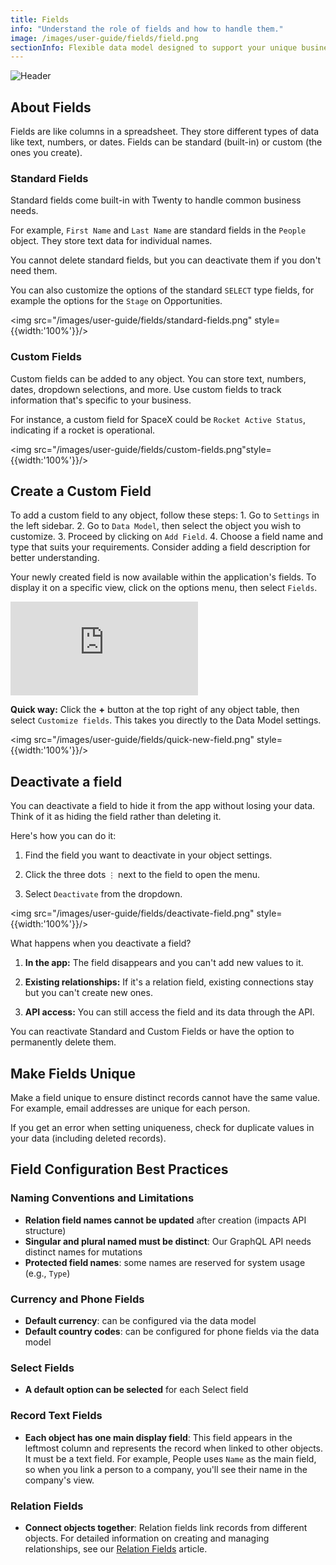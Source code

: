 ```yaml
---
title: Fields
info: "Understand the role of fields and how to handle them."
image: /images/user-guide/fields/field.png
sectionInfo: Flexible data model designed to support your unique business processes
---
```

<Frame>
  <img src="/images/user-guide/fields/field.png" alt="Header" />
</Frame>

## About Fields

Fields are like columns in a spreadsheet. They store different types of data like text, numbers, or dates. Fields can be standard (built-in) or custom (the ones you create).

### Standard Fields

Standard fields come built-in with Twenty to handle common business needs.

For example, `First Name` and `Last Name` are standard fields in the `People` object. They store text data for individual names.

You cannot delete standard fields, but you can deactivate them if you don't need them.

You can also customize the options of the standard ```SELECT``` type fields, for example the options for the ```Stage``` on Opportunities.

<img src="/images/user-guide/fields/standard-fields.png" style={{width:'100%'}}/>

### Custom Fields

Custom fields can be added to any object. You can store text, numbers, dates, dropdown selections, and more. Use custom fields to track information that's specific to your business.

For instance, a custom field for SpaceX could be `Rocket Active Status`, indicating if a rocket is operational.

<img src="/images/user-guide/fields/custom-fields.png"style={{width:'100%'}}/>

## Create a Custom Field

To add a custom field to any object, follow these steps:
	1.	Go to `Settings` in the left sidebar.
	2.	Go to `Data Model`, then select the object you wish to customize.
	3.	Proceed by clicking on `Add Field`.
	4.	Choose a field name and type that suits your requirements. Consider adding a field description for better understanding.

Your newly created field is now available within the application's fields. To display it on a specific view, click on the options menu, then select `Fields`.

<div style={{padding:'71.15% 0 0 0', position:'relative', margin: '32px 0px 0px'}}>
  <iframe
    src="https://player.vimeo.com/video/927628219?autoplay=1&loop=1&autopause=0&background=1&amp;app_id=58479"
    frameBorder="0"
    allow="autoplay; fullscreen; picture-in-picture; clipboard-write"
    style={{
      position:'absolute',
      top:0,
      left:0,
      width:'100%',
      height:'100%',
      borderRadius: '16px',
      border:'2px solid black'
    }}
    title="Export data"
  ></iframe>
</div>
<script src="https://player.vimeo.com/api/player.js"></script>

**Quick way:** Click the **+** button at the top right of any object table, then select `Customize fields`. This takes you directly to the Data Model settings.

<img src="/images/user-guide/fields/quick-new-field.png" style={{width:'100%'}}/>

## Deactivate a field

You can deactivate a field to hide it from the app without losing your data. Think of it as hiding the field rather than deleting it.

Here's how you can do it:

1. Find the field you want to deactivate in your object settings.

2. Click the three dots `⋮` next to the field to open the menu.

3. Select `Deactivate` from the dropdown.

<img src="/images/user-guide/fields/deactivate-field.png" style={{width:'100%'}}/>

What happens when you deactivate a field?

1. **In the app:** The field disappears and you can't add new values to it.

2. **Existing relationships:** If it's a relation field, existing connections stay but you can't create new ones.

3. **API access:** You can still access the field and its data through the API.

You can reactivate Standard and Custom Fields or have the option to permanently delete them.

## Make Fields Unique

Make a field unique to ensure distinct records cannot have the same value. For example, email addresses are unique for each person.

If you get an error when setting uniqueness, check for duplicate values in your data (including deleted records).

## Field Configuration Best Practices

### Naming Conventions and Limitations
- **Relation field names cannot be updated** after creation (impacts API structure)
- **Singular and plural named must be distinct**: Our GraphQL API needs distinct names for mutations
- **Protected field names**: some names are reserved for system usage (e.g., ```Type```)

### Currency and Phone Fields
- **Default currency**: can be configured via the data model
- **Default country codes**: can be configured for phone fields via the data model

### Select Fields
- **A default option can be selected** for each Select field

### Record Text Fields
- **Each object has one main display field**: This field appears in the leftmost column and represents the record when linked to other objects. It must be a text field. For example, People uses `Name` as the main field, so when you link a person to a company, you'll see their name in the company's view.

### Relation Fields
- **Connect objects together**: Relation fields link records from different objects. For detailed information on creating and managing relationships, see our [Relation Fields](/user-guide/section/data-model/object-relations) article.


